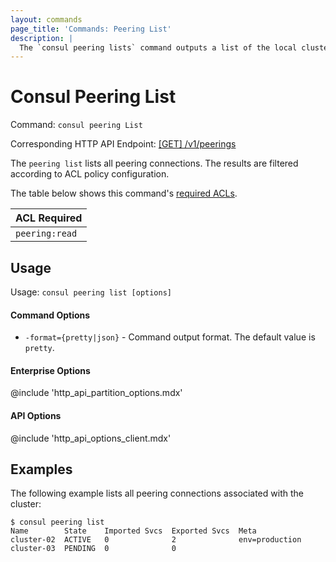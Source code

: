 ```yaml
---
layout: commands
page_title: 'Commands: Peering List'
description: |
  The `consul peering lists` command outputs a list of the local cluster's cluster peering connections, including imported and exported service counts and the connection state.
---
```


# Consul Peering List

Command: `consul peering List`

Corresponding HTTP API Endpoint: [\[GET\] /v1/peerings](/api-docs/peering#list-all-peerings)

The `peering list` lists all peering connections.
The results are filtered according to ACL policy configuration.

The table below shows this command's [required ACLs](/api-docs/api-structure#authentication).

| ACL Required |
| ------------ |
| `peering:read`  |

## Usage

Usage: `consul peering list [options]`

#### Command Options

- `-format={pretty|json}` - Command output format. The default value is `pretty`.

#### Enterprise Options

@include 'http_api_partition_options.mdx'

#### API Options

@include 'http_api_options_client.mdx'

## Examples

The following example lists all peering connections associated with the cluster:

```shell-session hideClipboard
$ consul peering list
Name        State    Imported Svcs  Exported Svcs  Meta
cluster-02  ACTIVE   0              2              env=production
cluster-03  PENDING  0              0
```

